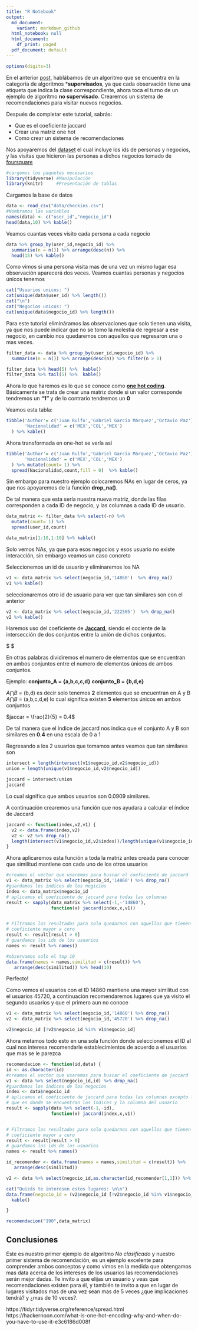 ```yaml
---
title: "R Notebook"
output:
  md_document:
    variant: markdown_github
  html_notebook: null
  html_document:
    df_print: paged
  pdf_document: default
---
```


```r
options(digits=3)
```


En el anterior [post](https://alonmar.github.io/knn-comida/), hablábamos de un algoritmo que se encuentra en la categoría de algoritmos ***supervisados**, ya que cada observación tiene una etiqueta que indica la clase correspondiente, ahora toca el turno de un ejemplo de algoritmo **no supervisado**. Crearemos un sistema de recomendaciones para visitar nuevos negocios.

Después de completar este tutorial, sabrás:

+ Que es el coeficiente jaccard
+ Crear una matriz one hot  
+ Como crear un sistema de recomendaciones  

Nos apoyaremos del [dataset](https://sites.google.com/site/yangdingqi/home/foursquare-dataset) el cual incluye los ids de personas y negocios, y las visitas que hicieron las personas a dichos negocios tomado de [foursquare](https://es.foursquare.com/)


```r
#cargamos los paquetes necesarios
library(tidyverse) #Manipulación
library(knitr)     #Presentación de tablas

```

Cargamos la base de datos

```r
data <- read_csv("data/checkins.csv")
#Nombramos las variables
names(data) <- c("user_id","negocio_id")
head(data,10) %>% kable()
```

Veamos cuantas veces visito cada persona a cada negocio

```r

data %>% group_by(user_id,negocio_id) %>%
  summarise(n = n()) %>% arrange(desc(n)) %>%
  head(15) %>% kable()
```

Como vimos  si una persona visita mas de una vez un mismo lugar esa observación aparecerá dos veces. Veamos cuantas personas y negocios únicos tenemos

```r
cat("Usuarios unicos: ")
cat(unique(data$user_id) %>% length())
cat("\n")
cat("Negocios unicos: ")
cat(unique(data$negocio_id) %>% length())
```

Para este tutorial elimináramos las observaciones que solo tienen una visita, ya que nos puede indicar que no se tomo la molestia de regresar a ese negocio, en cambio nos quedaremos con aquellos que regresaron una o mas veces.

```r
filter_data <- data %>% group_by(user_id,negocio_id) %>%
  summarise(n = n()) %>% arrange(desc(n)) %>% filter(n > 1)

filter_data %>% head(5) %>%  kable()
filter_data %>% tail(5) %>%  kable()

```

Ahora lo que haremos es lo que se conoce como [**one hot coding**](https://hackernoon.com/what-is-one-hot-encoding-why-and-when-do-you-have-to-use-it-e3c6186d008f).
Básicamente se trata de crear una matriz donde si un valor corresponde tendremos un **"1"** y de lo contrario tendremos un **0**

Veamos esta tabla:

```r
tibble('Author'= c('Juan Rulfo','Gabriel García Márquez','Octavio Paz'),
       'Nacionalidad' = c('MEX','COL','MEX')
  ) %>% kable()
```

Ahora transformada en one-hot se vería así
```r
tibble('Author'= c('Juan Rulfo','Gabriel García Márquez','Octavio Paz'),
       'Nacionalidad' = c('MEX','COL','MEX')
  ) %>% mutate(count= 1) %>%
  spread(Nacionalidad,count,fill = 0)  %>% kable()
```


Sin embargo para nuestro ejemplo colocaremos NAs en lugar de ceros, ya que nos apoyaremos de la función **drop_na()**.


De tal manera que esta sería nuestra nueva matriz, donde las filas corresponden a cada ID de negocio, y las columnas a cada ID de usuario.


```r
data_matrix <- filter_data %>% select(-n) %>%
  mutate(count= 1) %>%
  spread(user_id,count)

data_matrix[1:10,1:10] %>% kable()
```

Solo vemos NAs, ya que para esos negocios y esos usuario no existe interacción, sin embargo veamos un caso concreto

Seleccionemos un id de usuario y eliminaremos los NA

```r
v1 <- data_matrix %>% select(negocio_id,'14860')  %>% drop_na()
v1 %>% kable()
```

seleccionaremos otro id de usuario para ver que tan similares son con el anterior

```r
v2 <- data_matrix %>% select(negocio_id,'222505')  %>% drop_na()
v2 %>% kable()

```

Haremos uso del coeficiente de [**Jaccard**](https://en.wikipedia.org/wiki/Jaccard_index), siendo el cociente de la intersección de dos conjuntos entre la unión de dichos conjuntos.

$ \frac{A \bigcap B }{A \bigcup  B }$

En otras palabras dividiremos el numero de elementos que se encuentran en ambos conjuntos entre el numero de elementos únicos de ambos conjuntos.

Ejemplo:
**conjunto_A = {a,b,c,c,d}**
**conjunto_B = {b,d,e}**

$A \bigcap B$ = (b,d) es decir solo tenemos **2** elementos que se encuentran en A y B
$A \bigcap B$ = (a,b,c,d,e) lo cual significa existen **5** elementos únicos en ambos conjuntos

$jaccar = \frac{2}{5} = 0.4$

De tal manera que el índice de jaccard nos indica que el conjunto A y B son similares en **0.4** en una escala de 0 a 1

Regresando a los 2 usuarios que tomamos antes veamos que tan similares son

```r
intersect = length(intersect(v1$negocio_id,v2$negocio_id))
union = length(unique(v1$negocio_id,v2$negocio_id))

jaccard = intersect/union
jaccard
```

Lo cual significa que ambos usuarios son 0.0909 similares.

A continuación crearemos una función que nos ayudara a calcular el índice de Jaccard

```r

jaccard <- function(index,v2,v1) {
  v2 <- data.frame(index,v2)
  v2 <- v2 %>% drop_na()
  length(intersect(v1$negocio_id,v2$index))/length(unique(v1$negocio_id,v2$index))
}
```

Ahora aplicaremos esta función a toda la matriz antes creada para conocer que similitud mantiene con cada uno de los otros usuarios

```r
#creamos el vector que usaremos para buscar el coeficiente de jaccard
v1 <- data_matrix %>% select(negocio_id,'14860') %>% drop_na()
#guardamos los indices de los negicios
index <- data_matrix$negocio_id
# aplicamos el coeficiente de jaccard para todas las columnas
result <- sapply(data_matrix %>% select(-1,-'14860'),
                 function(x) jaccard(index,x,v1))


# Filtramos los resultados para solo quedarnos con aquellos que tienen un
# coeficiente mayor a cero
result <- result[result > 0]
# guardamos los ids de los usuarios
names <- result %>% names()

#observamos solo el top 10
data.frame(names = names,similitud = c(result)) %>%
   arrange(desc(similitud)) %>% head(10)
```

Perfecto!

Como vemos el usuarios con el ID 14860 mantiene una mayor similitud con el usuarios 45720, a continuación recomendaremos lugares que ya visito el segundo usuarios y que el primero aun no conoce
```r
v1 <- data_matrix %>% select(negocio_id,'14860') %>% drop_na()
v2 <- data_matrix %>% select(negocio_id,'45720') %>% drop_na()

v2$negocio_id [!v2$negocio_id %in% v1$negocio_id]
```

Ahora metamos todo esto en una sola función donde seleccionemos el ID al cual nos interesa recomendarle establecimientos de acuerdo a el usuarios que mas se le parezca

```r
recomendacion <- function(id,data) {
id <- as.character(id)
#creamos el vector que usaremos para buscar el coeficiente de jaccard
v1 <- data %>% select(negocio_id,id) %>% drop_na()
#guardamos los índices de los negocios
index <- data$negocio_id
# aplicamos el coeficiente de jaccard para todas las columnas excepto la primera
# que es donde se encuentran los índices y la columna del usuario
result <- sapply(data %>% select(-1,-id),
                 function(x) jaccard(index,x,v1))


# Filtramos los resultados para solo quedarnos con aquellos que tienen un
# coeficiente mayor a cero
result <- result[result > 0]
# guardamos los ids de los usuarios
names <- result %>% names()

id_recomender <- data.frame(names = names,similitud = c(result)) %>%
   arrange(desc(similitud))

v2 <- data %>% select(negocio_id,as.character(id_recomender[1,1])) %>% drop_na()

cat("Quizás te interesen estos lugares: \n\n")
data.frame(negocio_id = (v2$negocio_id [!v2$negocio_id %in% v1$negocio_id])) %>%
  kable()

}
```

```r
recomendacion("190",data_matrix)
```

## Conclusiones

Este es nuestro primer ejemplo de algoritmo _No clasificado_ y nuestro primer sistema de recomendación, es un ejemplo excelente para comprender ambos conceptos y como vimos en la medida que obtengamos mas data acerca de los intereses de los usuarios las recomendaciones serán mejor dadas.
Te invito a que elijas un usuario y veas que recomendaciones existen para él, y también te invito a que en lugar de lugares visitados mas de una vez sean mas de 5 veces ¿que implicaciones tendrá? y ¿mas de 10 veces?.  


https://tidyr.tidyverse.org/reference/spread.html
https://hackernoon.com/what-is-one-hot-encoding-why-and-when-do-you-have-to-use-it-e3c6186d008f
